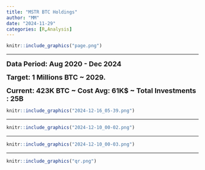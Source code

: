 ```yaml
---
title: "MSTR BTC Holdings"
author: "MM"
date: "2024-11-29"
categories: [R,Analysis]
---
```



```r
knitr::include_graphics("page.png")
```

---

<font size="+1">**Data Period: Aug 2020 - Dec 2024**</font>

<font size="+1"> **Target: 1 Millions BTC \~ 2029.**</font>

<font size="+1"> **Current: 423K BTC \~ Cost Avg: 61K\$ \~ Total Investments : 25B**</font>


```r
knitr::include_graphics("2024-12-16_05-39.png")
```

------------------------------------------------------------------------

```r
knitr::include_graphics("2024-12-10_00-02.png")
```

------------------------------------------------------------------------

```r
knitr::include_graphics("2024-12-10_00-03.png")
```

---

```r
knitr::include_graphics("qr.png")
```


